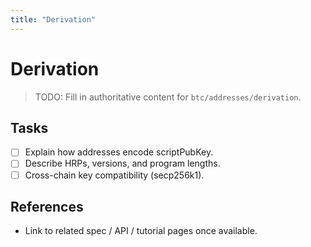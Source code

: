 ```yaml
---
title: "Derivation"
---
```


# Derivation

> TODO: Fill in authoritative content for `btc/addresses/derivation`.

## Tasks
- [ ] Explain how addresses encode scriptPubKey.
- [ ] Describe HRPs, versions, and program lengths.
- [ ] Cross-chain key compatibility (secp256k1).

## References
- Link to related spec / API / tutorial pages once available.
